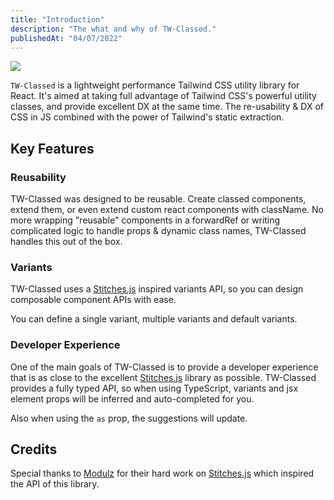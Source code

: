 ```yaml
---
title: "Introduction"
description: "The what and why of TW-Classed."
publishedAt: "04/07/2022"
---
```


<img src="/tw-classed.jpg" className="w-full object-contain" />

`TW-Classed` is a lightweight performance Tailwind CSS utility library for React. It's aimed at taking full advantage of Tailwind CSS's powerful utility classes, and provide excellent DX at the same time. The re-usability & DX of CSS in JS combined with the power of Tailwind's static extraction.

## Key Features

### Reusability

TW-Classed was designed to be reusable. Create classed components, extend them, or even extend custom react components with className. No more wrapping "reusable" components in a forwardRef or writing complicated logic to handle props & dynamic class names, TW-Classed handles this out of the box.

### Variants

TW-Classed uses a [Stitches.js](https://stitches.dev) inspired variants API, so you can design composable component APIs with ease.

You can define a single variant, multiple variants and default variants.

### Developer Experience

One of the main goals of TW-Classed is to provide a developer experience that is as close to the excellent [Stitches.js](https://stitches.dev) library as possible. TW-Classed provides a fully typed API, so when using TypeScript, variants and jsx element props will be inferred and auto-completed for you.

Also when using the `as` prop, the suggestions will update.

## Credits

Special thanks to [Modulz](https://modulz.app) for their hard work on [Stitches.js](https://stitches.dev) which inspired the API of this library.
